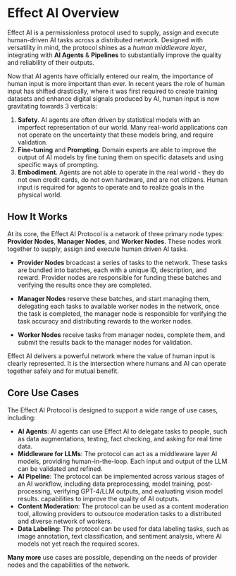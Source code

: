 # Effect AI Overview
Effect AI is a permissionless protocol used to supply, assign and execute human-driven AI tasks across a distributed network. Designed with versatility in mind, the protocol shines as a *human middleware layer*, integrating with **AI Agents** & **Pipelines** to substantially improve the quality and reliability of their outputs.

Now that AI agents have officially entered our realm, the importance of human input is more important than ever. In recent years the role of human input has shifted drastically, where it was first required to create training datasets and enhance digital signals produced by AI, human input is now gravitating towards 3 verticals:

1. **Safety**. AI agents are often driven by statistical models with an imperfect representation of our world. Many real-world applications can not operate on the uncertainty that these models bring, and require validation. 
2. **Fine-tuning** and **Prompting**. Domain experts are able to improve the output of AI models by fine tuning them on specific datasets and using specific ways of prompting.
3. **Embodiment**. Agents are not able to operate in the real world - they do not own credit cards, do not own hardware, and are not citizens. Human input is required for agents to operate and to realize goals in the physical world.

## How It Works
At its core, the Effect AI Protocol is a network of three primary node types: **Provider Nodes**, **Manager Nodes**, and **Worker Nodes**. These nodes work together to supply, assign and execute human driven AI tasks.

- **Provider Nodes** broadcast a series of tasks to the network. These tasks are bundled into batches, each with a unique ID, description, and reward. Provider nodes are responsible for funding these batches and verifying the results once they are completed.

- **Manager Nodes** reserve these batches, and start managing them, delegating each tasks to available worker nodes in the network, once the task is completed, the manager node is responsible for verifying the task accuracy and distributing rewards to the worker nodes.

- **Worker Nodes** receive tasks from manager nodes, complete them, and submit the results back to the manager nodes for validation. 

Effect AI delivers a powerful network where the value of human input is clearly represented. It is the intersection where humans and AI can operate together safely and for mutual benefit.

## Core Use Cases

The Effect AI Protocol is designed to support a wide range of use cases, including:

- **AI Agents**: AI agents can use Effect AI to delegate tasks to people, such as data augmentations, testing, fact checking, and asking for real time data.
- **Middleware for LLMs**: The protocol can act as a middleware layer AI models, providing human-in-the-loop. Each input and output of the LLM can be validated and refined.
- **AI Pipeline**: The protocol can be implemented across various stages of an AI workflow, including data preprocessing, model training, post-processing, verifying GPT-4/LLM outputs, and evaluating vision model results.
capabilities to improve the quality of AI outputs.
- **Content Moderation**: The protocol can be used as a content moderation tool, allowing providers to outsource moderation tasks to a distributed and diverse network of workers. 
- **Data Labeling**: The protocol can be used for data labeling tasks, such as image annotation, text classification, and sentiment analysis, where AI models not yet reach the required scores.

**Many more** use cases are possible, depending on the needs of provider nodes and the capabilities of the network. 
